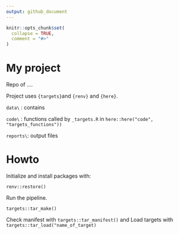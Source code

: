 ```yaml
---
output: github_document
---
```


<!-- README.md is generated from README.Rmd. Please edit that file -->

```r
knitr::opts_chunk$set(
  collapse = TRUE,
  comment = "#>"
)
```

# My project

<!-- badges: start -->
<!-- badges: end -->

Repo of ....


Project uses `{targets}`and `{renv}` and `{here}`. 

`data\` : contains 

`code\` : functions called by `_targets.R` in `here::here("code", "targets_functions"))`

`reports\`: output files

# Howto

Initialize and install packages with:

```
renv::restore()
```

Run the pipeline.

```
targets::tar_make()
```

Check manifest with `targets::tar_manifest()` and Load targets with `targets::tar_load("name_of_target)`


